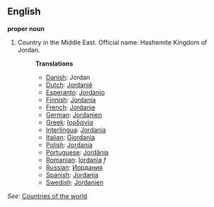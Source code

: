 ==English==

'''proper noun'''

# Country in the Middle East. Official name: Hashemite Kingdom of Jordan.
#:'''Translations'''
#:*[[Danish]]: Jordan
#:*[[Dutch]]: [[Jordanië]]
#:*[[Esperanto]]: [[Jordanio]]
#:*[[Finnish]]: [[Jordania]]
#:*[[French]]: [[Jordanie]]
#:*[[German]]: [[Jordanien]]
#:*[[Greek]]: [[Ιορδανία]]
#:*[[Interlingua]]: [[Jordania]]
#:*[[Italian]]: [[Giordania]]
#:*[[Polish]]: [[Jordania]]
#:*[[Portuguese]]: [[Jordânia]]
#:*[[Romanian]]: [[Iordania]] ''f''
#:*[[Russian]]: [[Иордания]]
#:*[[Spanish]]: [[Jordania]]
#:*[[Swedish]]: [[Jordanien]]

''See'': [[Countries of the world]]